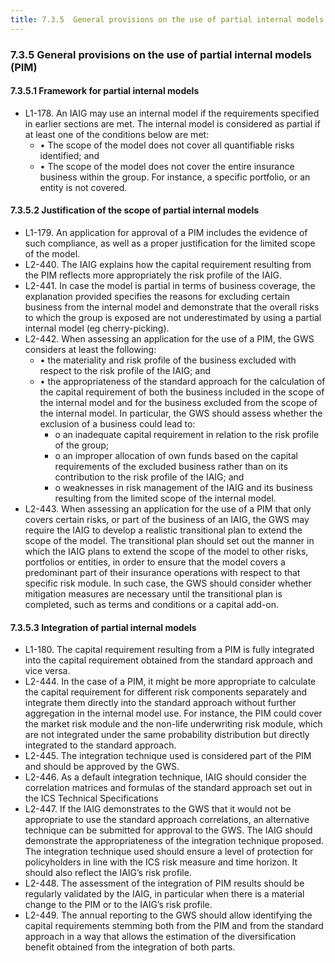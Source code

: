 ```yaml
---
title: 7.3.5  General provisions on the use of partial internal models (PIM)
---
```

### 7.3.5  General provisions on the use of partial internal models (PIM)

#### 7.3.5.1  Framework for partial internal models
- L1-178. An IAIG may use an internal model if the requirements specified in earlier sections are met. The internal model is considered as partial if at least one of the conditions below are met:
  - • The scope of the model does not cover all quantifiable risks identified; and
  - • The scope of the model does not cover the entire insurance business within the group. For instance, a specific portfolio, or an entity is not covered.

#### 7.3.5.2  Justification of the scope of partial internal models
- L1-179. An application for approval of a PIM includes the evidence of such compliance, as well as a proper justification for the limited scope of the model.
- L2-440. The IAIG explains how the capital requirement resulting from the PIM reflects more appropriately the risk profile of the IAIG.
- L2-441. In case the model is partial in terms of business coverage, the explanation provided specifies the reasons for excluding certain business from the internal model and demonstrate that the overall risks to which the group is exposed are not underestimated by using a partial internal model (eg cherry-picking).
- L2-442. When assessing an application for the use of a PIM, the GWS considers at least the following:
  - • the materiality and risk profile of the business excluded with respect to the risk profile of the IAIG; and
  - • the appropriateness of the standard approach for the calculation of the capital requirement of both the business included in the scope of the internal model and for the business excluded from the scope of the internal model. In particular, the GWS should assess whether the exclusion of a business could lead to:
    - o an inadequate capital requirement in relation to the risk profile of the group;
    - o an improper allocation of own funds based on the capital requirements of the excluded business rather than on its contribution to the risk profile of the IAIG; and
    - o weaknesses in risk management of the IAIG and its business resulting from the limited scope of the internal model.
- L2-443. When assessing an application for the use of a PIM that only covers certain risks, or part of the business of an IAIG, the GWS may require the IAIG to develop a realistic transitional plan to extend the scope of the model. The transitional plan should set out the manner in which the IAIG plans to extend the scope of the model to other risks, portfolios or entities, in order to ensure that the model covers a predominant part of their insurance operations with respect to that specific risk module. In such case, the GWS should consider whether mitigation measures are necessary until the transitional plan is completed, such as terms and conditions or a capital add-on.

#### 7.3.5.3  Integration of partial internal models
- L1-180. The capital requirement resulting from a PIM is fully integrated into the capital requirement obtained from the standard approach and vice versa.
- L2-444. In the case of a PIM, it might be more appropriate to calculate the capital requirement for different risk components separately and integrate them directly into the standard approach without further aggregation in the internal model use. For instance, the PIM could cover the market risk module and the non-life underwriting risk module, which are not integrated under the same probability distribution but directly integrated to the standard approach.
- L2-445. The integration technique used is considered part of the PIM and should be approved by the GWS.
- L2-446. As a default integration technique, IAIG should consider the correlation matrices and formulas of the standard approach set out in the ICS Technical Specifications
- L2-447. If the IAIG demonstrates to the GWS that it would not be appropriate to use the standard approach correlations, an alternative technique can be submitted for approval to the GWS. The IAIG should demonstrate the appropriateness of the integration technique proposed. The integration technique used should ensure a level of protection for policyholders in line with the ICS risk measure and time horizon. It should also reflect the IAIG’s risk profile.
- L2-448. The assessment of the integration of PIM results should be regularly validated by the IAIG, in particular when there is a material change to the PIM or to the IAIG’s risk profile.
- L2-449. The annual reporting to the GWS should allow identifying the capital requirements stemming both from the PIM and from the standard approach in a way that allows the estimation of the diversification benefit obtained from the integration of both parts.
